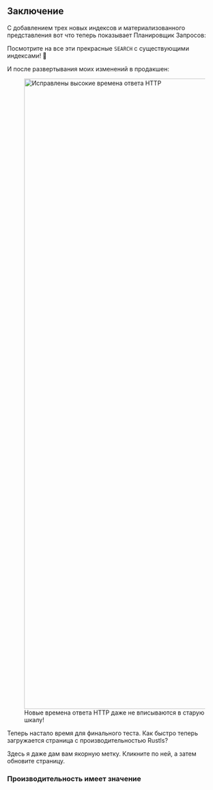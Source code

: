
## Заключение

С добавлением трех новых индексов и материализованного представления вот что теперь показывает Планировщик Запросов:

<SqliteNewQueryPlan />

Посмотрите на все эти прекрасные `SEARCH` с существующими индексами! 🥲

И после развертывания моих изменений в продакшен:

<div class="content has-text-centered">
<figure>
<img
    src="https://s3.amazonaws.com/public.bencher.dev/engineering/sqlite-performance-tuning/http-response-times-sql-performance-tuning.png"
    width="2368"
    height="1472"
    alt="Исправлены высокие времена ответа HTTP"
/>
<figcaption>Новые времена ответа HTTP даже не вписываются в старую шкалу!</figcaption>
</figure>

</div>

Теперь настало время для финального теста.
Как быстро теперь загружается страница с производительностью Rustls?

Здесь я даже дам вам якорную метку. Кликните по ней, а затем обновите страницу.

### Производительность имеет значение

<RustlsEmbed />
